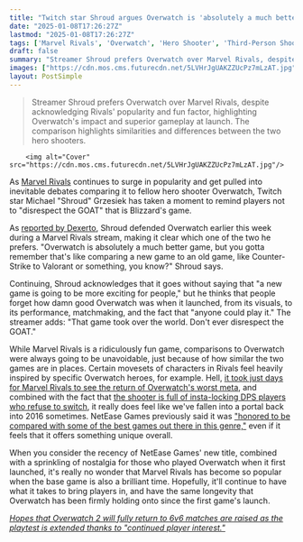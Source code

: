 ```yaml
---
title: "Twitch star Shroud argues Overwatch is 'absolutely a much better game' than Marvel Rivals, and 'people forget' how good it was at launch: 'That game took over the world'"
date: "2025-01-08T17:26:27Z"
lastmod: "2025-01-08T17:26:27Z"
tags: ['Marvel Rivals', 'Overwatch', 'Hero Shooter', 'Third-Person Shooter', 'PC', 'Twitch']
draft: false
summary: "Streamer Shroud prefers Overwatch over Marvel Rivals, despite acknowledging Rivals' popularity and fun factor, highlighting Overwatch's impact and superior gameplay at launch.  The comparison highlights similarities and differences between the two hero shooters."
images: ["https://cdn.mos.cms.futurecdn.net/5LVHrJgUAKZZUcPz7mLzAT.jpg"]
layout: PostSimple
---
```

> Streamer Shroud prefers Overwatch over Marvel Rivals, despite acknowledging Rivals' popularity and fun factor, highlighting Overwatch's impact and superior gameplay at launch.  The comparison highlights similarities and differences between the two hero shooters.


        <img alt="Cover" src="https://cdn.mos.cms.futurecdn.net/5LVHrJgUAKZZUcPz7mLzAT.jpg"/>
        
As [<u>Marvel Rivals</u>](https://www.gamesradar.com/games/third-person-shooter/marvel-rivals-guide/) continues to surge in popularity and get pulled into inevitable debates comparing it to fellow hero shooter Overwatch, Twitch star Michael "Shroud" Grzesiek has taken a moment to remind players not to "disrespect the GOAT" that is Blizzard's game. 

As [<u>reported by Dexerto</u>](https://www.dexerto.com/overwatch/shroud-calls-overwatch-better-than-marvel-rivals-dont-disrespect-the-goat-3022952/), Shroud defended Overwatch earlier this week during a Marvel Rivals stream, making it clear which one of the two he prefers. "Overwatch is absolutely a much better game, but you gotta remember that's like comparing a new game to an old game, like Counter-Strike to Valorant or something, you know?" Shroud says.

Continuing, Shroud acknowledges that it goes without saying that "a new game is going to be more exciting for people," but he thinks that people forget how damn good Overwatch was when it launched, from its visuals, to its performance, matchmaking, and the fact that "anyone could play it." The streamer adds: "That game took over the world. Don't ever disrespect the GOAT."

While Marvel Rivals is a ridiculously fun game, comparisons to Overwatch were always going to be unavoidable, just because of how similar the two games are in places. Certain movesets of characters in Rivals feel heavily inspired by specific Overwatch heroes, for example. Hell, [<u>it took just days for Marvel Rivals to see the return of Overwatch's worst meta</u>](https://www.gamesradar.com/games/third-person-shooter/its-only-taken-3-days-for-overwatchs-worst-meta-to-manifest-in-marvel-rivals-games-change-goats-is-inevitable/), and combined with the fact that [<u>the shooter is full of insta-locking DPS players who refuse to switch</u>](https://www.gamesradar.com/games/third-person-shooter/marvel-rivals-revives-another-classic-overwatch-issue-insta-locking-dps-players-who-wont-switch-and-with-it-the-debate-over-whether-role-limits-are-a-good-idea/), it really does feel like we've fallen into a portal back into 2016 sometimes. NetEase Games previously said it was ["honored to be compared with some of the best games out there in this genre,"](https://www.gamesradar.com/games/third-person-shooter/while-marvel-rivals-devs-are-honored-to-be-compared-to-overwatch-their-hero-shooter-is-faster-paced-and-much-more-accessible-to-new-players-than-blizzards/) even if it feels that it offers something unique overall. 

When you consider the recency of NetEase Games' new title, combined with a sprinkling of nostalgia for those who played Overwatch when it first launched, it's really no wonder that Marvel Rivals has become so popular when the base game is also a brilliant time. Hopefully, it'll continue to have what it takes to bring players in, and have the same longevity that Overwatch has been firmly holding onto since the first game's launch.

[<u><em>Hopes that Overwatch 2 will fully return to 6v6 matches are raised as the playtest is extended thanks to "continued player interest."</em></u>](https://www.gamesradar.com/games/fps/hopes-that-overwatch-2-will-fully-return-to-6v6-matches-are-raised-as-the-playtest-is-extended-thanks-to-continued-player-interest/)
        